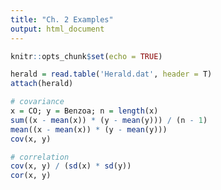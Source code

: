 ```yaml
---
title: "Ch. 2 Examples"
output: html_document
---
```


```r
knitr::opts_chunk$set(echo = TRUE)
```

```r
herald = read.table('Herald.dat', header = T)
attach(herald)

# covariance
x = CO; y = Benzoa; n = length(x)
sum((x - mean(x)) * (y - mean(y))) / (n - 1)
mean((x - mean(x)) * (y - mean(y)))
cov(x, y)

# correlation
cov(x, y) / (sd(x) * sd(y))
cor(x, y)
```